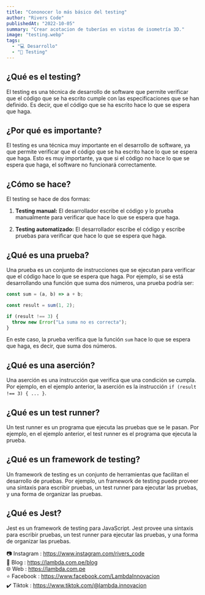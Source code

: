 ```yaml
---
title: "Cononocer lo más básico del testing"
author: "Rivers Code"
publishedAt: "2022-10-05"
summary: "Crear acotacion de tuberías en vistas de isometría 3D."
image: "testing.webp"
tags:
  - "💻 Desarrollo"
  - "🧪 Testing"
---
```



## ¿Qué es el testing?

El testing es una técnica de desarrollo de software que permite verificar que el código que se ha escrito cumple con las especificaciones que se han definido. Es decir, que el código que se ha escrito hace lo que se espera que haga.

## ¿Por qué es importante?

El testing es una técnica muy importante en el desarrollo de software, ya que permite verificar que el código que se ha escrito hace lo que se espera que haga. Esto es muy importante, ya que si el código no hace lo que se espera que haga, el software no funcionará correctamente.

## ¿Cómo se hace?

El testing se hace de dos formas:

1. **Testing manual:** El desarrollador escribe el código y lo prueba manualmente para verificar que hace lo que se espera que haga.

2. **Testing automatizado:** El desarrollador escribe el código y escribe pruebas para verificar que hace lo que se espera que haga.

## ¿Qué es una prueba?

Una prueba es un conjunto de instrucciones que se ejecutan para verificar que el código hace lo que se espera que haga. Por ejemplo, si se está desarrollando una función que suma dos números, una prueba podría ser:

```js:suma.js
const sum = (a, b) => a + b;

const result = sum(1, 2);

if (result !== 3) {
  throw new Error("La suma no es correcta");
}
```

En este caso, la prueba verifica que la función `sum` hace lo que se espera que haga, es decir, que suma dos números.

## ¿Qué es una aserción?

Una aserción es una instrucción que verifica que una condición se cumpla. Por ejemplo, en el ejemplo anterior, la aserción es la instrucción `if (result !== 3) { ... }`.

## ¿Qué es un test runner?

Un test runner es un programa que ejecuta las pruebas que se le pasan. Por ejemplo, en el ejemplo anterior, el test runner es el programa que ejecuta la prueba.

## ¿Qué es un framework de testing?

Un framework de testing es un conjunto de herramientas que facilitan el desarrollo de pruebas. Por ejemplo, un framework de testing puede proveer una sintaxis para escribir pruebas, un test runner para ejecutar las pruebas, y una forma de organizar las pruebas.

## ¿Qué es Jest?

Jest es un framework de testing para JavaScript. Jest provee una sintaxis para escribir pruebas, un test runner para ejecutar las pruebas, y una forma de organizar las pruebas.





📷 Instagram : https://www.instagram.com/rivers_code <br />
📓 Blog : https://lambda.com.pe/blog <br />
🌐 Web : https://lambda.com.pe <br />
⭐ Facebook : https://www.facebook.com/LambdaInnovacion <br />
✔️ Tiktok : https://www.tiktok.com/@lambda.innovacion <br />
